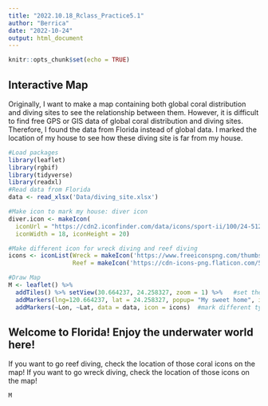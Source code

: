 ```yaml
---
title: "2022.10.18_Rclass_Practice5.1"
author: "Berrica"
date: "2022-10-24"
output: html_document
---
```


```r
knitr::opts_chunk$set(echo = TRUE)
```

## Interactive Map
Originally, I want to make a map containing both global coral distribution and diving sites to see the relationship between them.
However, it is difficult to find free GPS or GIS data of global coral distribution and diving sites.
Therefore, I found the data from Florida instead of global data.
I marked the location of my house to see how these diving site is far from my house.
```r
#Load packages
library(leaflet)
library(rgbif)
library(tidyverse)
library(readxl)
#Read data from Florida
data <- read_xlsx('Data/diving_site.xlsx')

#Make icon to mark my house: diver icon
diver.icon <- makeIcon(
  iconUrl = "https://cdn2.iconfinder.com/data/icons/sport-ii/100/24-512.png",
  iconWidth = 18, iconHeight = 20)

#Make different icon for wreck diving and reef diving
icons <- iconList(Wreck = makeIcon('https://www.freeiconspng.com/thumbs/shipping-icon/-nautical-raw-ship-shipping-simple-yacht-icon--icon-search-engine-3.png', iconWidth = 18, iconHeight =15),
                  Reef = makeIcon('https://cdn-icons-png.flaticon.com/512/202/202206.png', iconWidth = 18, iconHeight =18)) #iconList can be used to designed different size of icon

#Draw Map
M <- leaflet() %>% 
  addTiles() %>% setView(30.664237, 24.258327, zoom = 1) %>%   #set the beginning map center 
  addMarkers(lng=120.664237, lat = 24.258327, popup= "My sweet home", icon =  diver.icon) %>%  #mark my house with diver icon
  addMarkers(~Lon, ~Lat, data = data, icon = icons)  #mark different types of diving with corresponding icons
```

## Welcome to Florida! Enjoy the underwater world here!

If you want to go reef diving, check the location of those coral icons on the map!
If you want to go wreck diving, check the location of those icons on the map!

```r
M
```



